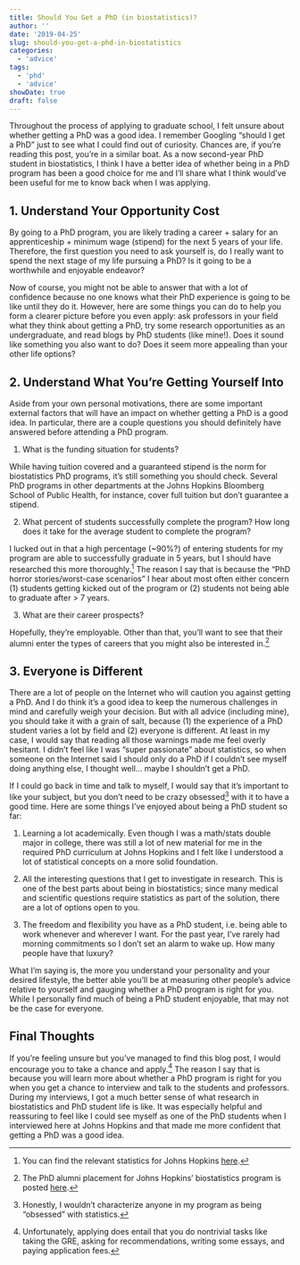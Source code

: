 ```yaml
---
title: Should You Get a PhD (in biostatistics)?
author: ''
date: '2019-04-25'
slug: should-you-get-a-phd-in-biostatistics
categories:
  - 'advice'
tags:
  - 'phd'
  - 'advice'
showDate: true
draft: false
---
```


Throughout the process of applying to graduate school, I felt unsure about whether getting a PhD was a good idea. I remember Googling "should I get a PhD" just to see what I could find out of curiosity. Chances are, if you're reading this post, you're in a similar boat. As a now second-year PhD student in biostatistics, I think I have a better idea of whether being in a PhD program has been a good choice for me and I'll share what I think would've been useful for me to know back when I was applying.

## 1. Understand Your Opportunity Cost

By going to a PhD program, you are likely trading a career + salary for an apprenticeship + minimum wage (stipend) for the next 5 years of your life. Therefore, the first question you need to ask yourself is, do I really want to spend the next stage of my life pursuing a PhD? Is it going to be a worthwhile and enjoyable endeavor?

Now of course, you might not be able to answer that with a lot of confidence because no one knows what their PhD experience is going to be like until they do it. However, here are some things you can do to help you form a clearer picture before you even apply: ask professors in your field what they think about getting a PhD, try some research opportunities as an undergraduate, and read blogs by PhD students (like mine!). Does it sound like something you also want to do? Does it seem more appealing than your other life options?

## 2. Understand What You're Getting Yourself Into

Aside from your own personal motivations, there are some important external factors that will have an impact on whether getting a PhD is a good idea. In particular, there are a couple questions you should definitely have answered before attending a PhD program.

1. What is the funding situation for students? 

While having tuition covered and a guaranteed stipend is the norm for biostatistics PhD programs, it's still something you should check. Several PhD programs in other departments at the Johns Hopkins Bloomberg School of Public Health, for instance, cover full tuition but don't guarantee a stipend.

2. What percent of students successfully complete the program? How long does it take for the average student to complete the program?

I lucked out in that a high percentage (~90%?) of entering students for my program are able to successfully graduate in 5 years, but I should have researched this more thoroughly.^[You can find the relevant statistics for Johns Hopkins [here](http://oir.jhu.edu/graduate-students/doctoral-students/doctoral-statistics/).] The reason I say that is because the "PhD horror stories/worst-case scenarios" I hear about most often either concern (1) students getting kicked out of the program or (2) students not being able to graduate after > 7 years. 

3. What are their career prospects?

Hopefully, they're employable. Other than that, you'll want to see that their alumni enter the types of careers that you might also be interested in.^[The PhD alumni placement for Johns Hopkins' biostatistics program is posted [here](http://www.biostat.jhsph.edu/people/alumni/alumphd.shtml).]

## 3. Everyone is Different

There are a lot of people on the Internet who will caution you against getting a PhD. And I do think it's a good idea to keep the numerous challenges in mind and carefully weigh your decision. But with all advice (including mine), you should take it with a grain of salt, because (1) the experience of a PhD student varies a lot by field and (2) everyone is different. At least in my case, I would say that reading all those warnings made me feel overly hesitant. I didn't feel like I was "super passionate" about statistics, so when someone on the Internet said I should only do a PhD if I couldn't see myself doing anything else, I thought well... maybe I shouldn't get a PhD.

If I could go back in time and talk to myself, I would say that it's important to like your subject, but you don't need to be crazy obsessed^[Honestly, I wouldn't characterize anyone in my program as being "obsessed" with statistics.] with it to have a good time. Here are some things I've enjoyed about being a PhD student so far: 

1. Learning a lot academically. Even though I was a math/stats double major in college, there was still a lot of new material for me in the required PhD curriculum at Johns Hopkins and I felt like I understood a lot of statistical concepts on a more solid foundation.

2. All the interesting questions that I get to investigate in research. This is one of the best parts about being in biostatistics; since many medical and scientific questions require statistics as part of the solution, there are a lot of options open to you.

3. The freedom and flexibility you have as a PhD student, i.e. being able to work whenever and wherever I want. For the past year, I've rarely had morning commitments so I don't set an alarm to wake up. How many people have that luxury?

What I'm saying is, the more you understand your personality and your desired lifestyle, the better able you'll be at measuring other people's advice relative to yourself and gauging whether a PhD program is right for you. While I personally find much of being a PhD student enjoyable, that may not be the case for everyone.

## Final Thoughts

If you're feeling unsure but you've managed to find this blog post, I would encourage you to take a chance and apply.^[Unfortunately, applying does entail that you do nontrivial tasks like taking the GRE, asking for recommendations, writing some essays, and paying application fees.] The reason I say that is because you will learn more about whether a PhD program is right for you when you get a chance to interview and talk to the students and professors. During my interviews, I got a much better sense of what research in biostatistics and PhD student life is like. It was especially helpful and reassuring to feel like I could see myself as one of the PhD students when I interviewed here at Johns Hopkins and that made me more confident that getting a PhD was a good idea.